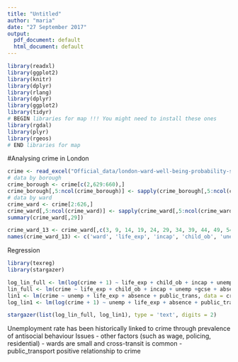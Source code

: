```yaml
---
title: "Untitled"
author: "maria"
date: "27 September 2017"
output:
  pdf_document: default
  html_document: default
---
```

```r
library(readxl)
library(ggplot2)
library(knitr)
library(dplyr)
library(rlang)
library(dplyr)
library(ggplot2)
library(tidyr)
# BEGIN libraries for map !!! You might need to install these ones
library(rgdal)
library(plyr)
library(rgeos)
# END libraries for map
```

#Analysing crime in London

```r
crime <- read_excel("Official_data/london-ward-well-being-probability-scores.xls", sheet = "Data")
# data by borough
crime_borough <- crime[c(2,629:660),]
crime_borough[,5:ncol(crime_borough)] <- sapply(crime_borough[,5:ncol(crime_borough)],as.numeric)
# data by ward
crime_ward <- crime[2:626,]
crime_ward[,5:ncol(crime_ward)] <- sapply(crime_ward[,5:ncol(crime_ward)],as.numeric)
summary(crime_ward[,29])
```

```r
crime_ward_13 <- crime_ward[,c(3, 9, 14, 19, 24, 29, 34, 39, 44, 49, 54, 59, 64)]
names(crime_ward_13) <- c('ward', 'life_exp', 'incap', 'child_ob', 'unemp', 'crime', 'fires', 'gcse', 'absence', 'out_of_work', 'public_trans', 'greenspace', 'well_being')
```

Regression

```r
library(texreg)
library(stargazer)
```


```r
log_lin_full <- lm(log(crime + 1) ~ life_exp + child_ob + incap + unemp + gcse + absence + out_of_work + public_trans, data = crime_ward_13)
lin_full <- lm(crime ~ life_exp + child_ob + incap + unemp +gcse + absence + out_of_work + public_trans, data = crime_ward_13)
lin1 <- lm(crime ~ unemp + life_exp + absence + public_trans, data = crime_ward_13)
log_lin1 <- lm(log(crime + 1) ~ unemp + life_exp + absence + public_trans, data = crime_ward_13)

```

```r
stargazer(list(log_lin_full, log_lin1), type = 'text', digits = 2)
```
Unemployment rate has been historically linked to crime through prevalence of  antisocial behaviour
Issues
- other factors (such as wage, policing, residential)
- wards are small and cross-transit is common
- public_transport positive relationship to crime


